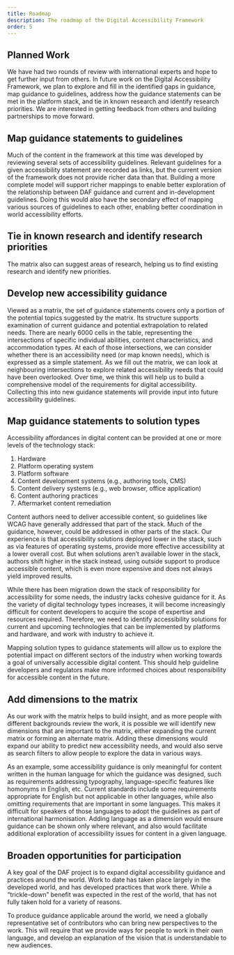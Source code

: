 ```yaml
---
title: Roadmap
description: The roadmap of the Digital Accessibility Framework
order: 5
---
```


<Section>

# Planned Work

We have had two rounds of review with international experts and hope to get further input from others. In future work on the Digital Accessibility Framework, we plan to explore and fill in the identified gaps in guidance, map guidance to guidelines, address how the guidance statements can be met in the platform stack, and tie in known research and identify research priorities. We are interested in getting feedback from others and building partnerships to move forward.

</Section>
<Section>

## Map guidance statements to guidelines

Much of the content in the framework at this time was developed by reviewing several sets of accessibility guidelines. Relevant guidelines for a given accessibility statement are recorded as links, but the current version of the framework does not provide richer data than that. Building a more complete model will support richer mappings to enable better exploration of the relationship between DAF guidance and current and in-development guidelines. Doing this would also have the secondary effect of mapping various sources of guidelines to each other, enabling better coordination in world accessibility efforts.

</Section>
<Section>

## Tie in known research and identify research priorities

The matrix also can suggest areas of research, helping us to find existing research and identify new priorities.

</Section>
<Section>

## Develop new accessibility guidance

Viewed as a matrix, the set of guidance statements covers only a portion of the potential topics suggested by the matrix. Its structure supports examination of current guidance and potential extrapolation to related needs. There are nearly 6000 cells in the table, representing the intersections of specific individual abilities, content characteristics, and accommodation types. At each of those intersections, we can consider whether there is an accessibility need (or map known needs), which is expressed as a simple statement. As we fill out the matrix, we can look at neighbouring intersections to explore related accessibility needs that could have been overlooked. Over time, we think this will help us to build a comprehensive model of the requirements for digital accessibility. Collecting this into new guidance statements will provide input into future accessibility guidelines. 

</Section>
<Section>

## Map guidance statements to solution types

Accessibility affordances in digital content can be provided at one or more levels of the technology stack:

1. Hardware  
2. Platform operating system  
3. Platform software  
4. Content development systems (e.g., authoring tools, CMS)  
5. Content delivery systems (e.g., web browser, office application)  
6. Content authoring practices  
7. Aftermarket content remediation

Content authors need to deliver accessible content, so guidelines like WCAG have generally addressed that part of the stack. Much of the guidance, however, could be addressed in other parts of the stack. Our experience is that accessibility solutions deployed lower in the stack, such as via features of operating systems, provide more effective accessibility at a lower overall cost. But when solutions aren’t available lower in the stack, authors shift higher in the stack instead, using outside support to produce accessible content, which is even more expensive and does not always yield improved results.

While there has been migration down the stack of responsibility for accessibility for some needs, the industry lacks cohesive guidance for it. As the variety of digital technology types increases, it will become increasingly difficult for content developers to acquire the scope of expertise and resources required. Therefore, we need to identify accessibility solutions for current and upcoming technologies that can be implemented by platforms and hardware, and work with industry to achieve it.

Mapping solution types to guidance statements will allow us to explore the potential impact on different sectors of the industry when working towards a goal of universally accessible digital content. This should help guideline developers and regulators make more informed choices about responsibility for accessible content in the future.

</Section>
<Section>

## Add dimensions to the matrix

As our work with the matrix helps to build insight, and as more people with different backgrounds review the work, it is possible we will identify new dimensions that are important to the matrix, either expanding the current matrix or forming an alternate matrix. Adding these dimensions would expand our ability to predict new accessibility needs, and would also serve as search filters to allow people to explore the data in various ways.

As an example, some accessibility guidance is only meaningful for content written in the human language for which the guidance was designed, such as requirements addressing typography, language-specific features like homonyms in English, etc. Current standards include some requirements appropriate for English but not applicable in other languages, while also omitting requirements that are important in some languages. This makes it difficult for speakers of those languages to adopt the guidelines as part of international harmonisation. Adding language as a dimension would ensure guidance can be shown only where relevant, and also would facilitate additional exploration of accessibility issues for content in a given language.

</Section>
<Section>

## Broaden opportunities for participation

A key goal of the DAF project is to expand digital accessibility guidance and practices around the world. Work to date has taken place largely in the developed world, and has developed practices that work there. While a “trickle-down” benefit was expected in the rest of the world, that has not fully taken hold for a variety of reasons. 

To produce guidance applicable around the world, we need a globally representative set of contributors who can bring new perspectives to the work. This will require that we provide ways for people to work in their own language, and develop an explanation of the vision that is understandable to new audiences.

</Section>
